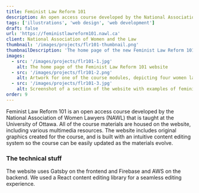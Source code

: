 ```yaml
---
title: Feminist Law Reform 101
description: An open access course developed by the National Association of Women Lawyers (NAWL)
tags: ['illustrations', 'web design', 'web development']
draft: false
url: 'https://feministlawreform101.nawl.ca'
client: National Association of Women and the Law
thumbnail: '/images/projects/flr101-thumbnail.png'
thumbnailDescription: 'The home page of the new Feminist Law Reform 101 course website'
images: 
  - src: '/images/projects/flr101-1.jpg'
    alt: The home page of the Feminist Law Reform 101 website
  - src: '/images/projects/flr101-2.png'
    alt: Artwork for one of the course modules, depicting four women lawyers working at a table
  - src: '/images/projects/flr101-3.jpg'
    alt: Screenshot of a section of the website with examples of feminist digital advocacy
order: 9
---
```


Feminist Law Reform 101 is an open access course developed by the National Association of Women Lawyers (NAWL) that is taught at the University of Ottawa. All of the course materials are housed on the website, including various multimedia resources. The website includes original graphics created for the course, and is built with an intuitive content editing system so the course can be easily updated as the materials evolve. 

### The technical stuff

The website uses Gatsby on the frontend and Firebase and AWS on the backend. We used a React content editing library for a seamless editing experience.